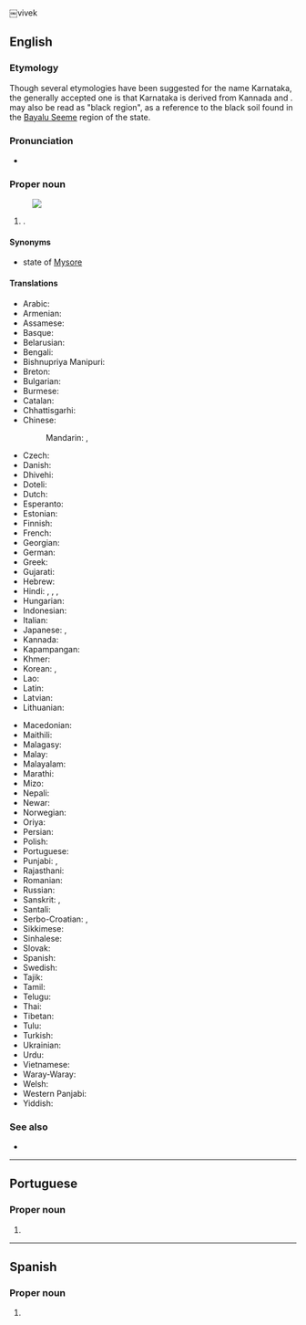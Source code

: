 {{also|Karnátaka}}￼vivek

==English==
{{wikipedia}}

===Etymology===
Though several etymologies have been suggested for the name Karnataka, the generally accepted one is that Karnataka is derived from Kannada {{m|kn|ಕರು||elevated}} and {{m|kn|ನಾಡು||land}}. {{m|kn|ಕರುನಾಡು}} may also be read as "black region", as a reference to the black soil found in the [[w:Bayalu Seeme|Bayalu Seeme]] region of the state.

===Pronunciation===
* {{IPA|en|/kəɹˈnɑːtəkə/|/kɑːɹˈnɑːtəkə/}}

===Proper noun===
{{en-proper noun}}
[[Image:Karnataka in India (disputed hatched).svg|thumb|]]

# {{place|en|state|in southern|c/India|capital=Bangalore}}.

====Synonyms====
* {{q|former name}} state of [[Mysore]]

====Translations====
{{trans-top|state in southern India}}
* Arabic: {{t|ar|كَارْنَاتَاكَا|f}}
* Armenian: {{t+|hy|Կառնատակա|sc=Armn}}
* Assamese: {{t|as|কৰ্ণাটক}}
* Basque: {{t|eu|Karnataka}}
* Belarusian: {{t|be|Карна́така|f}}
* Bengali: {{t|bn|কর্ণাটক|sc=Beng}}
* Bishnupriya Manipuri: {{t|bpy|কর্ণাটক|sc=Beng}}
* Breton: {{t|br|Karnataka}}
* Bulgarian: {{t|bg|Карна́така|f}}
* Burmese: {{t|my|ကာနတက|sc=Mymr}}
* Catalan: {{t|ca|Karnataka}}
* Chhattisgarhi: {{t-needed|hne}}
* Chinese:
*: Mandarin: {{t+|cmn|卡納塔克邦|sc=Hani}}, {{t+|cmn|卡纳塔克邦|tr=Kǎnàtǎkè-bāng|sc=Hani}}
* Czech: {{t|cs|Karnátaka|f}}
* Danish: {{t|da|Karnataka}}
* Dhivehi: {{t|dv|ކަރްނާޓަކާ}}
* Doteli: {{t|dty|कर्नाटक|tr=karnāṭaka}}
* Dutch: {{t+|nl|Karnataka}}
* Esperanto: {{t|eo|Karnatako}}
* Estonian: {{t|et|Karnataka}}
* Finnish: {{t|fi|Karnataka}}
* French: {{t+|fr|Karnataka}}
* Georgian: {{t|ka|კარნატაკა|sc=Geor}}
* German: {{t+|de|Karnataka}}
* Greek: {{t+|el|Καρνάτακα|sc=Grek}}
* Gujarati: {{t|gu|કર્ણાટક|sc=Gujr}}
* Hebrew: {{t|he|קארנאטקה}}
* Hindi: {{t+|hi|कर्नाटक}}, {{t+|hi|कर्णाटक|m}}, {{t+|hi|कर्णाट|m}}, {{t+|hi|करनाटक|m}}
* Hungarian: {{t+|hu|Karnátaka}}
* Indonesian: {{t|id|Karnataka}}
* Italian: {{t|it|Karnataka}}
* Japanese: {{t|ja|カルナータカ州|tr=Karunātaka shū}}, {{t|ja|カルナータカ|tr=Karunātaka}}
* Kannada: {{t+|kn|ಕರ್ನಾಟಕ|sc=Knda}}
* Kapampangan: {{t|pam|Karnataka}}
* Khmer: {{t|km|កាណាតាកា|tr=kanataka}}
* Korean: {{t|ko|^카르나타카 주}}, {{t|ko|^카르나타카}}
* Lao: {{t-needed|lo}}
* Latin: {{t|la|Carnatica}}
* Latvian: {{t|lv|Karnātaka}}
* Lithuanian: {{t|lt|Karnataka}}
{{trans-mid}}
* Macedonian: {{t|mk|Карнатака}}
* Maithili: {{t|mai|कर्नाटका|tr=karnāṭakā}}
* Malagasy: {{t|mg|Karnataka}}
* Malay: {{t|ms|Karnataka}}
* Malayalam: {{t|ml|കര്ണാടക|sc=Mlym}}
* Marathi: {{t|mr|कर्नाटक|sc=Deva}}
* Mizo: {{t-needed|lus}}
* Nepali: {{t|ne|कर्नाटक}}
* Newar: {{t|new|कर्नाटक}}
* Norwegian: {{t+|no|Karnataka}}
* Oriya: {{t|or|କର୍ଣ୍ଣାଟକ|sc=Orya}}
* Persian: {{t|fa|کارناتاکا}}
* Polish: {{t|pl|Karnataka}}
* Portuguese: {{t|pt|Karnataka}}
* Punjabi: {{t|pa|کرناٹک|sc=pa-Arab}}, {{t+|pa|ਕਰਨਾਟਕ|sc=Guru}}
* Rajasthani: {{t-needed|raj}}
* Romanian: {{t|ro|Karnataka}}
* Russian: {{t+|ru|Карна́така|f}}
* Sanskrit: {{t+|sa|कर्णाटक}}, {{t+|sa|कर्णाट|m}}
* Santali: {{t-needed|sat}}
* Serbo-Croatian: {{t|sh|Карнатака|sc=Cyrl}}, {{t|sh|Karnataka}}
* Sikkimese: {{t-needed|sip}}
* Sinhalese: {{t-needed|si}}
* Slovak: {{t|sk|Karnátaka}}
* Spanish: {{t|es|Karnataka}}
* Swedish: {{t|sv|Karnataka}}
* Tajik: {{t|tg|Карнотако|sc=Cyrl}}
* Tamil: {{t+|ta|கர்நாடகம்}}
* Telugu: {{t+|te|కర్ణాటక|sc=Telu}}
* Thai: {{t|th|รัฐกรณาฏกะ|tr=rát gon-nâat-gà}}
* Tibetan: {{t|bo|ཁར་ན་ཀྲ་ཁཱ}}
* Tulu: {{t|tcy|ಕರ್ನಾಟಕ}}
* Turkish: {{t|tr|Karnataka}}
* Ukrainian: {{t|uk|Карна́така|f}}
* Urdu: {{t|ur|کرناٹک|tr=karnāṭak}}
* Vietnamese: {{t|vi|Karnataka}}
* Waray-Waray: {{t|war|Karnataka}}
* Welsh: {{t|cy|Karnataka}}
* Western Panjabi: {{t|pnb|کرناتک|tr=karnātak}}
* Yiddish: {{t|yi|קאַרנאַטאַקאַ}}
{{trans-bottom}}

===See also===
* {{list:states of India/en}}

----

==Portuguese==

===Proper noun===
{{pt-proper noun}}

# {{place|pt|state|c/India|t1=Karnataka}}

----

==Spanish==
{{wikipedia|lang=es}}

===Proper noun===
{{es-proper noun|f}}

# {{place|es|state|in southern|c/India|t1=Karnataka}}